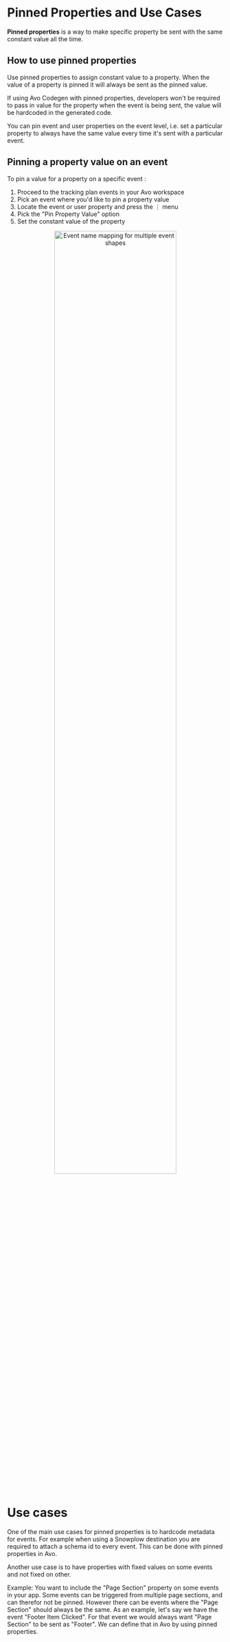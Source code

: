 # Pinned Properties and Use Cases


**Pinned properties** is a way to make specific property be sent with the same constant value all the time.

## How to use pinned properties

Use pinned properties to assign constant value to a property. When the value of a property is pinned it will always be sent as the pinned value.

If using Avo Codegen with pinned properties, developers won't be required to pass in value for the property when the event is being sent, the value will be hardcoded in the generated code.

You can pin event and user properties on the event level, i.e. set a particular property to always have the same value every time it's sent with a particular event.

## Pinning a property value on an event

To pin a value for a property on a specific event :

1. Proceed to the tracking plan events in your Avo workspace
2. Pick an event where you'd like to pin a property value
3. Locate the event or user property and press the ⋮ menu
4. Pick the "Pin Property Value" option
5. Set the constant value of the property

<center>
  <img
    src={'/images/best-practices/pinned-properties/pinned-prop-per-event.png'}
    width="75%"
    alt="Event name mapping for multiple event shapes"
  />
</center>

# Use cases

One of the main use cases for pinned properties is to hardcode metadata for events. For example when using a Snowplow destination you are required to attach a schema id to every event. This can be done with pinned properties in Avo.

Another use case is to have properties with fixed values on some events and not fixed on other.

Example: You want to include the "Page Section" property on some events in your app. Some events can be triggered from multiple page sections, and can therefor not be pinned. However there can be events where the "Page Section" should always be the same. As an example, let's say we have the event "Footer Item Clicked". For that event we would always want "Page Section" to be sent as "Footer". We can define that in Avo by using pinned properties.

[//]: # 'TODO when objects feature flag is lifted: docs about pinning a property field in a property of type object globally and per event'

